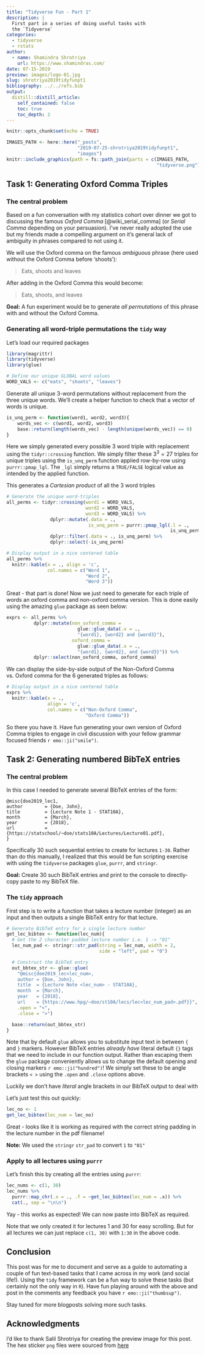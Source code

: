```yaml
---
title: "Tidyverse Fun - Part 1"
description: |
  First part in a series of doing useful tasks with
  the `Tidyverse`
categories:
  - tidyverse
  - rstats
author:
  - name: Shamindra Shrotriya
    url: https://www.shamindras.com/
date: 07-15-2019
preview: images/logo-01.jpg
slug: shrotriya2019tidyfunpt1
bibliography: ../../refs.bib
output:
  distill::distill_article:
    self_contained: false
    toc: true
    toc_depth: 2
---
```


```r
knitr::opts_chunk$set(echo = TRUE)
```

```r
IMAGES_PATH <- here::here("_posts",
                          "2019-07-25-shrotriya2019tidyfunpt1",
                          "images")
knitr::include_graphics(path = fs::path_join(parts = c(IMAGES_PATH,
                                                       "tidyverse.png")))
```

## Task 1: Generating Oxford Comma Triples

### The central problem

Based on a fun conversation with my statistics cohort over dinner we got to
discussing the famous *Oxford Comma* [@wiki_serial_comma] (or *Serial Comma*
depending on your persuasion). I've never really adopted the use but my friends
made a compelling argument on it's general lack of ambiguity in phrases
compared to not using it.

We will use the Oxford comma on the famous *ambiguous* phrase (here used
without the Oxford Comma before 'shoots'):

> Eats, shoots and leaves

After adding in the Oxford Comma this would become:

> Eats, shoots, and leaves

**Goal:** A fun experiment would be to generate *all permutations* of this
phrase with and without the Oxford Comma.

### Generating all word-triple permutations the `tidy` way

Let's load our required packages

```r
library(magrittr)
library(tidyverse)
library(glue)
```

```r
# Define our unique GLOBAL word values
WORD_VALS <- c("eats", "shoots", "leaves")
```

Generate all unique 3-word permutations without replacement from the three
unique words. We'll create a helper function to check that a vector of words is
unique.

```r
is_unq_perm <- function(word1, word2, word3){
    words_vec <- c(word1, word2, word3)
    base::return(length(words_vec) - length(unique(words_vec)) == 0)
}
```

Here we simply generated every possible 3 word triple with replacement using
the `tidyr::crossing` function. We simply filter these $3^3 = 27$ triples for
unique triples using the `is_unq_perm` function applied row-by-row using
`purrr::pmap_lgl`. The `_lgl` simply returns a `TRUE/FALSE` logical value as
intended by the applied function.

<aside> This generates a *Cartesian product* of all the 3 word triples </aside>

```r
# Generate the unique word-triples
all_perms <- tidyr::crossing(word1 = WORD_VALS,
                             word2 = WORD_VALS,
                             word3 = WORD_VALS) %>%
                dplyr::mutate(.data = .,
                              is_unq_perm = purrr::pmap_lgl(.l = .,
                                                            is_unq_perm)) %>%
                dplyr::filter(.data = ., is_unq_perm) %>%
                dplyr::select(-is_unq_perm)

# Display output in a nice centered table
all_perms %>%
  knitr::kable(x = ., align = 'c',
               col.names = c("Word 1",
                             "Word 2",
                             "Word 3"))
```

Great - that part is done! Now we just need to generate for each triple of
words an oxford comma and non-oxford comma version. This is done easily using
the amazing `glue` package as seen below:

```r
exprs <- all_perms %>%
          dplyr::mutate(non_oxford_comma =
                          glue::glue_data(.x = .,
                          "{word1}, {word2} and {word3}"),
                        oxford_comma =
                          glue::glue_data(.x = .,
                          "{word1}, {word2}, and {word3}")) %>%
          dplyr::select(non_oxford_comma, oxford_comma)
```

We can display the side-by-side output of the Non-Oxford Comma vs. Oxford comma
for the $6$ generated triples as follows:

```r
# Display output in a nice centered table
exprs %>%
  knitr::kable(x = .,
               align = 'c',
               col.names = c("Non-Oxford Comma",
                             "Oxford Comma"))
```

So there you have it. Have fun generating your own version of Oxford Comma
triples to engage in civil discussion with your fellow grammar focused friends
`r emo::ji("smile")`.

## Task 2: Generating numbered BibTeX entries

### The central problem

In this case I needed to generate several BibTeX entries of the form:

```markup
@misc{doe2019_lec1,
author        = {Doe, John},
title         = {Lecture Note 1 - STAT10A},
month         = {March},
year          = {2018},
url           = {https://statschool/~doe/stats10A/Lectures/Lecture01.pdf},
}
```

Specifically 30 such sequential entries to create for lectures `1-30`. Rather
than do this manually, I realized that this would be fun scripting exercise
with using the `tidyverse` packages `glue`, `purrr`, and `stringr`.

**Goal:** Create 30 such BibTeX entries and print to the console to
directly-copy paste to my BibTeX file.

### The `tidy` approach

First step is to write a function that takes a lecture number (integer) as an
input and then outputs a single BibTeX entry for that lecture.

```r
# Generate BibTeX entry for a single lecture number
get_lec_bibtex <- function(lec_num){
  # Get the 2 character padded lecture number i.e. 1 -> "01"
  lec_num_pad <- stringr::str_pad(string = lec_num, width = 2,
                                  side = "left", pad = "0")

  # Construct the BibTeX entry
  out_bbtex_str <- glue::glue(
    "@misc{doe2019_lec<lec_num>,
    author = {Doe, John},
    title  = {Lecture Note <lec_num> - STAT10A},
    month  = {March},
    year   = {2018},
    url    = {https://www.hpg/~doe/st10A/lecs/lec<lec_num_pad>.pdf}}",
    .open = "<",
    .close = ">")

  base::return(out_bbtex_str)
}
```

Note that by default `glue` allows you to substitute input text in between `{`
and `}` markers. However BibTeX entries *already have* literal default `{}`
tags that we need to include in our function output. Rather than escaping them
the `glue` package conveniently allows us to change the default opening and
closing markers `r emo::ji("hundred")`! We simply set these to be angle
brackets `< >` using the `.open` and `.close` options above.

<aside> Luckily we don't have *literal* angle brackets in our BibTeX output to
deal with </aside>

Let's just test this out quickly:

```r
lec_no <- 1
get_lec_bibtex(lec_num = lec_no)
```

Great - looks like it is working as required with the correct string padding in
the lecture number in the pdf filename!

<aside> **Note:** We used the `stringr` `str_pad` to convert `1` to `"01"`
</aside>

### Apply to all lectures using `purrr`

Let's finish this by creating all the entries using `purrr`:

```r
lec_nums <- c(1, 30)
lec_nums %>%
  purrr::map_chr(.x = ., .f = ~get_lec_bibtex(lec_num = .x)) %>%
  cat(., sep = "\n\n")
```

Yay - this works as expected! We can now paste into BibTeX as required.

Note that we only created it for lectures 1 and 30 for easy scrolling. But for
all lectures we can just replace `c(1, 30)` with `1:30` in the above code.

## Conclusion

This post was for me to document and serve as a guide to automating a couple of
fun text-based tasks that I came across in my work (and social life!). Using
the `tidy` framework can be a fun way to solve these tasks (but certainly not
the only way in `R`).  Have fun playing around with the above and post in the
comments any feedback you have `r emo::ji("thumbsup")`.

Stay tuned for more blogposts solving more such tasks.

## Acknowledgments {.appendix}

I'd like to thank Salil Shrotriya for creating the preview image for this post.
The hex sticker `png` files were sourced from
[here](https://github.com/rstudio/hex-stickers)
